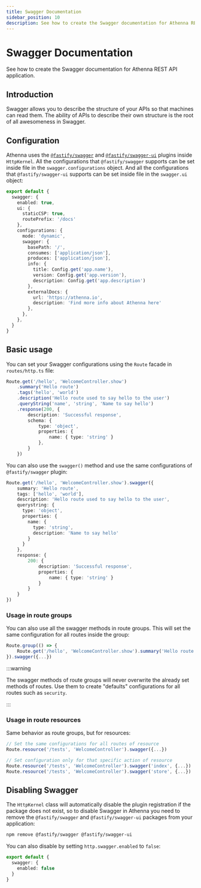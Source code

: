 ```yaml
---
title: Swagger Documentation
sidebar_position: 10
description: See how to create the Swagger documentation for Athenna REST API application.
---
```



# Swagger Documentation

See how to create the Swagger documentation for Athenna REST API application.

## Introduction

Swagger allows you to describe the structure of 
your APIs so that machines can read them. The 
ability of APIs to describe their own structure 
is the root of all awesomeness in Swagger.

## Configuration

Athenna uses the [`@fastify/swagger`](https://github.com/fastify/fastify-swagger) 
and [`@fastify/swagger-ui`](https://github.com/fastify/fastify-swagger-ui) 
plugins inside `HttpKernel`. All the configurations that `@fastify/swagger` 
supports can be set inside  <Path father="config" child="http.ts" /> file in the `swagger.configurations` 
object. And all the configurations that `@fastify/swagger-ui`
supports can be set inside  <Path father="config" child="http.ts" /> file in the `swagger.ui` object:

```typescript title="Path.config('http.ts')"
export default {
  swagger: {
    enabled: true,
    ui: {
      staticCSP: true,
      routePrefix: '/docs'
    },
    configurations: {
      mode: 'dynamic',
      swagger: {
        basePath: '/',
        consumes: ['application/json'],
        produces: ['application/json'],
        info: {
          title: Config.get('app.name'),
          version: Config.get('app.version'),
          description: Config.get('app.description')
        },
        externalDocs: {
          url: 'https://athenna.io',
          description: 'Find more info about Athenna here'
        },
      },
    },
  }
}
```

## Basic usage

You can set your Swagger configurations using 
the `Route` facade in `routes/http.ts` file:

```typescript title="Path.route('http.ts')"
Route.get('/hello', 'WelcomeController.show')
    .summary('Hello route')
    .tags('hello', 'world')
    .description('Hello route used to say hello to the user')
    .queryString('name', 'string', 'Name to say hello')
    .response(200, {
        description: 'Successful response',
        schema: {
            type: 'object',
            properties: {
                name: { type: 'string' }
            },
        }
    })
```

You can also use the `swagger()` method and use 
the same configurations of `@fastify/swagger` plugin:

```typescript title="Path.route('http.ts')"
Route.get('/hello', 'WelcomeController.show').swagger({
    summary: 'Hello route',
    tags: ['hello', 'world'],
    description: 'Hello route used to say hello to the user',
    querystring: {
      type: 'object',
      properties: {
        name: {
          type: 'string',
          description: 'Name to say hello'
        }
      }
    },
    response: {
        200: {
            description: 'Successful response',
            properties: {
                name: { type: 'string' }
            }
        }
    }
})
```

### Usage in route groups

You can also use all the swagger methods in route groups. 
This will set the same configuration for all routes inside 
the group:

```typescript title="Path.route('http.ts')"
Route.group(() => {
    Route.get('/hello', 'WelcomeController.show').summary('Hello route')
}).swagger({...})
```

:::warning

The swagger methods of route groups will never overwrite 
the already set methods of routes. Use them to create 
"defaults" configurations for all routes such as `security`.

:::

### Usage in route resources

Same behavior as route groups, but for resources:

```typescript title="Path.route('http.ts')"
// Set the same configurations for all routes of resource
Route.resource('/tests', 'WelcomeController').swagger({...})

// Set configuration only for that specific action of resource
Route.resource('/tests', 'WelcomeController').swagger('index', {...})
Route.resource('/tests', 'WelcomeController').swagger('store', {...})
```

## Disabling Swagger

The `HttpKernel` class will automatically disable the
plugin registration if the package does not exist, so
to disable Swagger in Athenna you need to remove the
`@fastify/swagger` and `@fastify/swagger-ui` packages from your
application:

```bash
npm remove @fastify/swagger @fastify/swagger-ui
```

You can also disable by setting `http.swagger.enabled` to `false`:

```typescript title="Path.config('http.ts')"
export default {
  swagger: {
    enabled: false
  }
}
```
